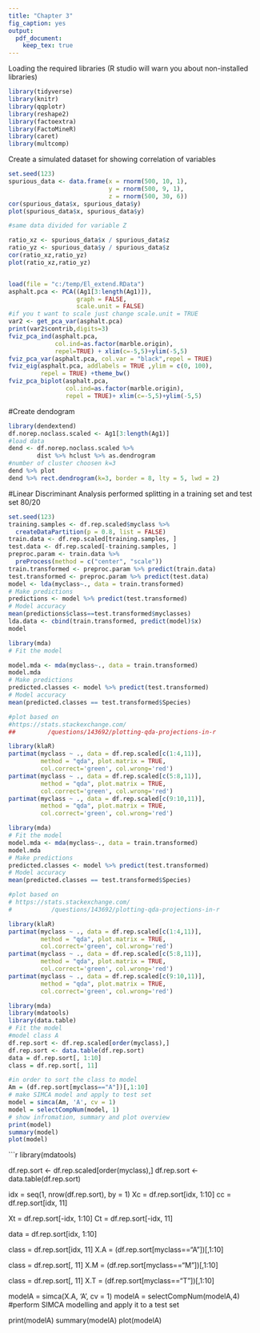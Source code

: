 ---
title: "Chapter 3"
fig_caption: yes
output:
  pdf_document: 
    keep_tex: true
---

Loading the required libraries (R studio will warn you about non-installed libraries)


```{r load_libraries}
library(tidyverse)
library(knitr)
library(qqplotr)
library(reshape2)
library(factoextra)
library(FactoMineR)
library(caret)
library(multcomp)
```

Create a simulated dataset for showing correlation of variables

```{r spurious_correlation, fig.width=4, fig.height=4}
set.seed(123)
spurious_data <- data.frame(x = rnorm(500, 10, 1),
                            y = rnorm(500, 9, 1),
                            z = rnorm(500, 30, 6))
cor(spurious_data$x, spurious_data$y)
plot(spurious_data$x, spurious_data$y)

#same data divided for variable Z

ratio_xz <- spurious_data$x / spurious_data$z
ratio_yz <- spurious_data$y / spurious_data$z 
cor(ratio_xz,ratio_yz)
plot(ratio_xz,ratio_yz)



```

```{r ex3_plots, fig.width=4, fig.height=4}
load(file = "c:/temp/El_extend.RData")
asphalt.pca <- PCA((Ag1[3:length(Ag1)]),
                   graph = FALSE, 
                   scale.unit = FALSE)
#if you t want to scale just change scale.unit = TRUE
var2 <- get_pca_var(asphalt.pca)
print(var2$contrib,digits=3)
fviz_pca_ind(asphalt.pca, 
             col.ind=as.factor(marble.origin),
             repel=TRUE) + xlim(c=-5,5)+ylim(-5,5)
fviz_pca_var(asphalt.pca, col.var = "black",repel = TRUE)
fviz_eig(asphalt.pca, addlabels = TRUE ,ylim = c(0, 100),
         repel = TRUE) +theme_bw()
fviz_pca_biplot(asphalt.pca,
                col.ind=as.factor(marble.origin),
                repel = TRUE)+ xlim(c=-5,5)+ylim(-5,5)
```

#Create dendogram

```{r,ex3_dendogram,  fig.width=5, fig.height=4}
library(dendextend)
df.norep.noclass.scaled <- Ag1[3:length(Ag1)]
#load data 
dend <- df.norep.noclass.scaled %>%
        dist %>% hclust %>% as.dendrogram 
#number of cluster choosen k=3
dend %>% plot
dend %>% rect.dendrogram(k=3, border = 8, lty = 5, lwd = 2)
```

#Linear Discriminant Analysis performed splitting in a training set and test set 80/20

```{r,ex3_lda3,  fig.width=4, fig.height=4}
set.seed(123)
training.samples <- df.rep.scaled$myclass %>% 
  createDataPartition(p = 0.8, list = FALSE)
train.data <- df.rep.scaled[training.samples, ]
test.data <- df.rep.scaled[-training.samples, ]
preproc.param <- train.data %>% 
  preProcess(method = c("center", "scale"))
train.transformed <- preproc.param %>% predict(train.data)
test.transformed <- preproc.param %>% predict(test.data)
model <- lda(myclass~., data = train.transformed)
# Make predictions
predictions <- model %>% predict(test.transformed)
# Model accuracy
mean(predictions$class==test.transformed$myclasses)
lda.data <- cbind(train.transformed, predict(model)$x)
model
```


```{r ex3_mda_1, echo=FALSE, message=FALSE, warning=FALSE,  fig.width=5, fig.height=5}
library(mda)
# Fit the model

model.mda <- mda(myclass~., data = train.transformed)
model.mda
# Make predictions
predicted.classes <- model %>% predict(test.transformed)
# Model accuracy
mean(predicted.classes == test.transformed$Species)

#plot based on 
#https://stats.stackexchange.com/
##         /questions/143692/plotting-qda-projections-in-r

library(klaR)
partimat(myclass ~ ., data = df.rep.scaled[c(1:4,11)],
         method = "qda", plot.matrix = TRUE,
         col.correct='green', col.wrong='red')
partimat(myclass ~ ., data = df.rep.scaled[c(5:8,11)],
         method = "qda", plot.matrix = TRUE,
         col.correct='green', col.wrong='red')
partimat(myclass ~ ., data = df.rep.scaled[c(9:10,11)],
         method = "qda", plot.matrix = TRUE,
         col.correct='green', col.wrong='red')

```


```{r ex_mda_2, echo=FALSE, message=FALSE, warning=FALSE,fig.width=5, fig.height=5}
library(mda)
# Fit the model
model.mda <- mda(myclass~., data = train.transformed)
model.mda
# Make predictions
predicted.classes <- model %>% predict(test.transformed)
# Model accuracy
mean(predicted.classes == test.transformed$Species)

#plot based on 
# https://stats.stackexchange.com/
#           /questions/143692/plotting-qda-projections-in-r

library(klaR)
partimat(myclass ~ ., data = df.rep.scaled[c(1:4,11)],
         method = "qda", plot.matrix = TRUE,
         col.correct='green', col.wrong='red')
partimat(myclass ~ ., data = df.rep.scaled[c(5:8,11)],
         method = "qda", plot.matrix = TRUE,
         col.correct='green', col.wrong='red')
partimat(myclass ~ ., data = df.rep.scaled[c(9:10,11)],
         method = "qda", plot.matrix = TRUE,
         col.correct='green', col.wrong='red')

```


```{r ex3_simca, echo=FALSE, message=FALSE, warning=FALSE,  fig.width=5, fig.height=5}
library(mda)
library(mdatools)
library(data.table)
# Fit the model
#model class A
df.rep.sort <- df.rep.scaled[order(myclass),]
df.rep.sort <- data.table(df.rep.sort)
data = df.rep.sort[, 1:10]
class = df.rep.sort[, 11]

#in order to sort the class to model
Am = (df.rep.sort[myclass=="A"])[,1:10]
# make SIMCA model and apply to test set
model = simca(Am, 'A', cv = 1)
model = selectCompNum(model, 1)
# show infromation, summary and plot overview
print(model)
summary(model)
plot(model)

```


```{r  ch3_simca_models, echo=FALSE, message=FALSE, warning=FALSE,  fig.width=5, fig.height=5}
library(mdatools)


df.rep.sort <- df.rep.scaled[order(myclass),]
df.rep.sort <- data.table(df.rep.sort)

idx = seq(1, nrow(df.rep.sort), by = 1)
Xc = df.rep.sort[idx, 1:10]
cc = df.rep.sort[idx, 11]

Xt = df.rep.sort[-idx, 1:10]
Ct = df.rep.sort[-idx, 11]

data = df.rep.sort[idx, 1:10]

class = df.rep.sort[idx, 11]
X.A = (df.rep.sort[myclass=="A"])[,1:10]

class = df.rep.sort[, 11]
X.M = (df.rep.sort[myclass=="M"])[,1:10]

class = df.rep.sort[, 11]
X.T = (df.rep.sort[myclass=="T"])[,1:10]

modelA = simca(X.A, 'A', cv = 1)
modelA = selectCompNum(modelA,4)
#perform SIMCA modelling and apply it to  a test set

print(modelA)
summary(modelA)
plot(modelA)


